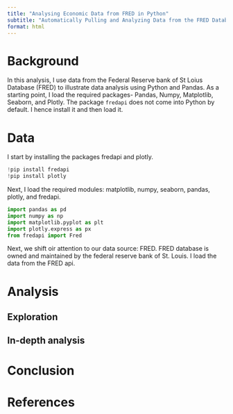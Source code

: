 ```yaml
---
title: "Analysing Economic Data from FRED in Python"
subtitle: "Automatically Pulling and Analyzing Data from the FRED Databased in Python"
format: html
---
```


# **Background**

In this analysis, I use data from the Federal Reserve bank of St Loius Database (FRED) to illustrate data analysis using Python and Pandas. As a starting point, I load the required packages- Pandas, Numpy, Matplotlib, Seaborn, and Plotly. The package `fredapi` does not come into Python by default. I hence install it and then load it.


# **Data**
I start by installing the packages fredapi and plotly.
```python
!pip install fredapi
!pip install plotly
```

Next, I load the required modules: matplotlib, numpy, seaborn, pandas, plotly, and fredapi.


```python
import pandas as pd
import numpy as np
import matplotlib.pyplot as plt
import plotly.express as px
from fredapi import Fred
```

Next, we shift oir attention to our data source: FRED. FRED database is owned and maintained by the federal reserve bank of St. Louis. I load the data from the FRED api.



# **Analysis**

## Exploration

## In-depth analysis

# **Conclusion**

# **References**

